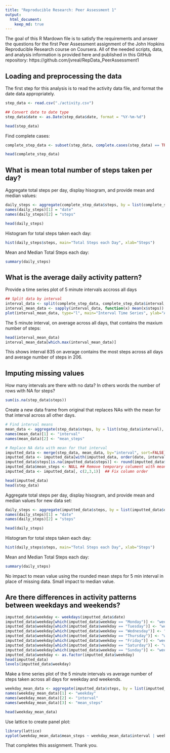 ```yaml
---
title: "Reproducible Research: Peer Assessment 1"
output: 
  html_document:
    keep_md: true
---
```


The goal of this R Mardown file is to satisfy the requirements and answer the questions for the first Peer Assessment assignment of the John Hopkins Reproducible Research course on Coursera.  All of the needed scripts, data, and analysis information is provided here and published in this GitHub repository:  https://github.com/jvreal/RepData_PeerAssessment1

## Loading and preprocessing the data

The first step for this analysis is to read the activity data file, and format the date data appropriately.

```r
step_data <- read.csv("./activity.csv")

## Convert date to date type
step_data$date <- as.Date(step_data$date, format = "%Y-%m-%d")

head(step_data)
```

Find complete cases:
```r
complete_step_data <- subset(step_data, complete.cases(step_data) == TRUE)

head(complete_step_data)
```

## What is mean total number of steps taken per day?
Aggregate total steps per day, display hisogram, and provide mean and median values:

```r
daily_steps <- aggregate(complete_step_data$steps, by = list(complete_step_data$date), sum)
names(daily_steps)[1] = "date"
names(daily_steps)[2] = "steps"

head(daily_steps)
```

Histogram for total steps taken each day:
```r
hist(daily_steps$steps, main="Total Steps each Day", xlab="Steps")
```

Mean and Median Total Steps each day:
```r
summary(daily_steps)
```


## What is the average daily activity pattern?

Provide a time series plot of 5 minute intervals accross all days
```r
## Split data by interval
interval_data <- split(complete_step_data, complete_step_data$interval, drop=TRUE)
interval_mean_data <- sapply(interval_data, function(x) mean(x$steps))
plot(interval_mean_data, type="l", main="Interval Time Series", ylab="Average Steps", xlab="Interval")
```

The 5 minute interval, on average across all days, that contains the maxium number of steps:
```r
head(interval_mean_data)
interval_mean_data[which.max(interval_mean_data)]
```

This shows interval 835 on average contains the most steps across all days and average number of steps in 206.


## Imputing missing values
How many intervals are there with no data?  In others words the number of rows with NA for steps?

```r
sum(is.na(step_data$steps))
```

Create a new data frame from original that replaces NAs with the mean for that interval across all other days.
```r
# Find interval means
mean_data <- aggregate(step_data$steps, by = list(step_data$interval), mean, na.rm=TRUE, na.action=NULL)
names(mean_data)[1] <- "interval"
names(mean_data)[2] <- "mean_steps"

# Replace NA data with mean for that interval
imputted_data <- merge(step_data, mean_data, by="interval", sort=FALSE)
imputted_data <- imputted_data[with(imputted_data, order(date, interval)),]
imputted_data$steps[is.na(imputted_data$steps)] <- round(imputted_data$mean_steps[is.na(imputted_data$steps)], digits=0)
imputted_data$mean_steps <- NULL ## Remove temporary colument with mean data
imputted_data <- imputted_data[, c(2,3,1)]  ## Fix column order

head(imputted_data)
head(step_data)
```

Aggregate total steps per day, display hisogram, and provide mean and median values for new data set:

```r
daily_steps <- aggregate(imputted_data$steps, by = list(imputted_data$date), sum)
names(daily_steps)[1] = "date"
names(daily_steps)[2] = "steps"

head(daily_steps)
```

Histogram for total steps taken each day:
```r
hist(daily_steps$steps, main="Total Steps each Day", xlab="Steps")
```

Mean and Median Total Steps each day:
```r
summary(daily_steps)
```

No impact to mean value using the rounded mean steps for 5 min interval in place of missing data.  Small impact to median value.

## Are there differences in activity patterns between weekdays and weekends?

```r
imputted_data$weekday <- weekdays(imputted_data$date)
imputted_data$weekday[which(imputted_data$weekday == "Monday")] <- "weekday"
imputted_data$weekday[which(imputted_data$weekday == "Tuesday")] <- "weekday"
imputted_data$weekday[which(imputted_data$weekday == "Wednesday")] <- "weekday"
imputted_data$weekday[which(imputted_data$weekday == "Thursday")] <- "weekday"
imputted_data$weekday[which(imputted_data$weekday == "Friday")] <- "weekday"
imputted_data$weekday[which(imputted_data$weekday == "Saturday")] <- "weekend"
imputted_data$weekday[which(imputted_data$weekday == "Sunday")] <- "weekend"
imputted_data$weekday <- as.factor(imputted_data$weekday)
head(imputted_data)
levels(imputted_data$weekday)

```

Make a time series plot of the 5 minute intervals vs average number of steps taken across all days for weekday and weekends.
```r
weekday_mean_data <- aggregate(imputted_data$steps, by = list(imputted_data$weekday, imputted_data$interval), mean)
names(weekday_mean_data)[1] <- "weekday"
names(weekday_mean_data)[2] <- "interval"
names(weekday_mean_data)[3] <- "mean_steps"

head(weekday_mean_data)
```

Use lattice to create panel plot:
```r
library(lattice)
xyplot(weekday_mean_data$mean_steps ~ weekday_mean_data$interval | weekday_mean_data$weekday, layout=c(1,2), type="l", xlab="Interval", ylab="Avg number steps")
```

That completes this assignment.  Thank you.

